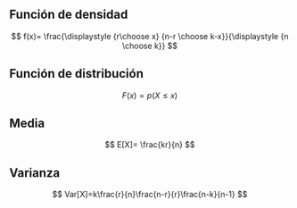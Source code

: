 ## Función de densidad

$$
f(x)= \frac{\displaystyle {r\choose x} {n-r \choose k-x}}{\displaystyle {n \choose k}}
$$


## Función de distribución

$$
 F(x) = p(X \le x)
$$

## Media

$$
E[X]= \frac{kr}{n}
$$

## Varianza

$$
Var[X]=k\frac{r}{n}\frac{n-r}{r}\frac{n-k}{n-1}
$$

